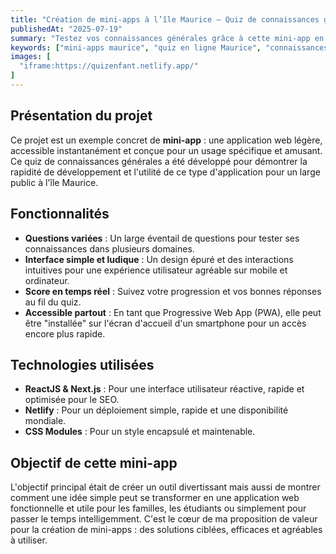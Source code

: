 ```yaml
---
title: "Création de mini-apps à l’île Maurice – Quiz de connaissances générales amusant et utile pour les enfants"
publishedAt: "2025-07-19"
summary: "Testez vos connaissances générales grâce à cette mini-app en ligne pour les enfants, conçue dans le cadre de la création de mini-apps pour répondre à de petits besoins précis, pour les familles, parents, étudiants ou professionnels à Maurice. Jouez et apprenez en vous amusant !"
keywords: ["mini-apps maurice", "quiz en ligne Maurice", "connaissances générales Maurice", "développement application web Maurice", "app ludique Maurice", "pwa maurice", "mini-applications Maurice"]
images: [
  "iframe:https://quizenfant.netlify.app/"
]
---
```


## Présentation du projet

Ce projet est un exemple concret de **mini-app** : une application web légère, accessible instantanément et conçue pour un usage spécifique et amusant. Ce quiz de connaissances générales a été développé pour démontrer la rapidité de développement et l'utilité de ce type d'application pour un large public à l'île Maurice.

## Fonctionnalités

- **Questions variées** : Un large éventail de questions pour tester ses connaissances dans plusieurs domaines.
- **Interface simple et ludique** : Un design épuré et des interactions intuitives pour une expérience utilisateur agréable sur mobile et ordinateur.
- **Score en temps réel** : Suivez votre progression et vos bonnes réponses au fil du quiz.
- **Accessible partout** : En tant que Progressive Web App (PWA), elle peut être "installée" sur l'écran d'accueil d'un smartphone pour un accès encore plus rapide.

## Technologies utilisées

- **ReactJS & Next.js** : Pour une interface utilisateur réactive, rapide et optimisée pour le SEO.
- **Netlify** : Pour un déploiement simple, rapide et une disponibilité mondiale.
- **CSS Modules** : Pour un style encapsulé et maintenable.

## Objectif de cette mini-app

L'objectif principal était de créer un outil divertissant mais aussi de montrer comment une idée simple peut se transformer en une application web fonctionnelle et utile pour les familles, les étudiants ou simplement pour passer le temps intelligemment. C'est le cœur de ma proposition de valeur pour la création de mini-apps : des solutions ciblées, efficaces et agréables à utiliser. 